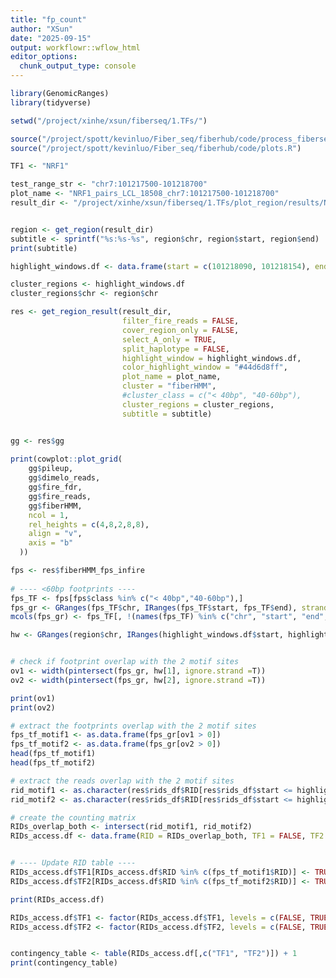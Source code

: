 ```yaml
---
title: "fp_count"
author: "XSun"
date: "2025-09-15"
output: workflowr::wflow_html
editor_options:
  chunk_output_type: console
---
```




```r
library(GenomicRanges)
library(tidyverse)

setwd("/project/xinhe/xsun/fiberseq/1.TFs/")

source("/project/spott/kevinluo/Fiber_seq/fiberhub/code/process_fiberseq_data.R")
source("/project/spott/kevinluo/Fiber_seq/fiberhub/code/plots.R")

TF1 <- "NRF1"

test_range_str <- "chr7:101217500-101218700"
plot_name <- "NRF1_pairs_LCL_18508_chr7:101217500-101218700"
result_dir <- "/project/xinhe/xsun/fiberseq/1.TFs/plot_region/results/NRF1_pairs/NRF1_pairs_LCL_18508_chr7:101217500-101218700/parsed"


region <- get_region(result_dir)
subtitle <- sprintf("%s:%s-%s", region$chr, region$start, region$end)
print(subtitle)

highlight_windows.df <- data.frame(start = c(101218090, 101218154), end = c(101218101,101218165 ))

cluster_regions <- highlight_windows.df
cluster_regions$chr <- region$chr

res <- get_region_result(result_dir,
                         filter_fire_reads = FALSE,
                         cover_region_only = FALSE,
                         select_A_only = TRUE,
                         split_haplotype = FALSE,
                         highlight_window = highlight_windows.df,
                         color_highlight_window = "#44d6d8ff",
                         plot_name = plot_name,
                         cluster = "fiberHMM",
                         #cluster_class = c("< 40bp", "40-60bp"),
                         cluster_regions = cluster_regions,
                         subtitle = subtitle)


gg <- res$gg
  
print(cowplot::plot_grid(
    gg$pileup,
    gg$dimelo_reads,
    gg$fire_fdr,
    gg$fire_reads,
    gg$fiberHMM,
    ncol = 1,
    rel_heights = c(4,8,2,8,8),
    align = "v",
    axis = "b"
  ))

fps <- res$fiberHMM_fps_infire
  
# ---- <60bp footprints ----
fps_TF <- fps[fps$class %in% c("< 40bp","40-60bp"),]
fps_gr <- GRanges(fps_TF$chr, IRanges(fps_TF$start, fps_TF$end), strand = fps_TF$strand)
mcols(fps_gr) <- fps_TF[, !(names(fps_TF) %in% c("chr", "start", "end", "strand"))]

hw <- GRanges(region$chr, IRanges(highlight_windows.df$start, highlight_windows.df$end))


# check if footprint overlap with the 2 motif sites
ov1 <- width(pintersect(fps_gr, hw[1], ignore.strand =T))
ov2 <- width(pintersect(fps_gr, hw[2], ignore.strand =T))

print(ov1)
print(ov2)

# extract the footprints overlap with the 2 motif sites
fps_tf_motif1 <- as.data.frame(fps_gr[ov1 > 0])
fps_tf_motif2 <- as.data.frame(fps_gr[ov2 > 0])
head(fps_tf_motif1)
head(fps_tf_motif2)

# extract the reads overlap with the 2 motif sites
rid_motif1 <- as.character(res$rids_df$RID[res$rids_df$start <= highlight_windows.df$end[1] & res$rids_df$end >= highlight_windows.df$start[1]])
rid_motif2 <- as.character(res$rids_df$RID[res$rids_df$start <= highlight_windows.df$end[2] & res$rids_df$end >= highlight_windows.df$start[1]])

# create the counting matrix
RIDs_overlap_both <- intersect(rid_motif1, rid_motif2)
RIDs_access.df <- data.frame(RID = RIDs_overlap_both, TF1 = FALSE, TF2 = FALSE)


# ---- Update RID table ----
RIDs_access.df$TF1[RIDs_access.df$RID %in% c(fps_tf_motif1$RID)] <- TRUE
RIDs_access.df$TF2[RIDs_access.df$RID %in% c(fps_tf_motif2$RID)] <- TRUE

print(RIDs_access.df)

RIDs_access.df$TF1 <- factor(RIDs_access.df$TF1, levels = c(FALSE, TRUE))
RIDs_access.df$TF2 <- factor(RIDs_access.df$TF2, levels = c(FALSE, TRUE))


contingency_table <- table(RIDs_access.df[,c("TF1", "TF2")]) + 1
print(contingency_table)


```

